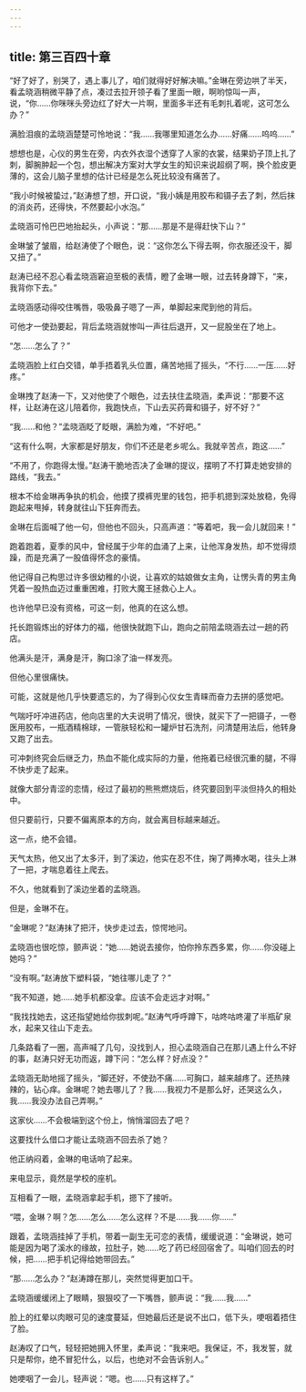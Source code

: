 ```yaml
---
---
---
```

title: 第三百四十章
---




“好了好了，别哭了，遇上事儿了，咱们就得好好解决嘛。”金琳在旁边哄了半天，看孟晓涵稍微平静了点，凑过去拉开领子看了里面一眼，啊哟惊叫一声，说，“你……你咪咪头旁边红了好大一片啊，里面多半还有毛刺扎着呢，这可怎么办？”

满脸泪痕的孟晓涵楚楚可怜地说：“我……我哪里知道怎么办……好痛……呜呜……”

想想也是，心仪的男生在旁，内衣外衣湿个透穿了人家的衣裳，结果奶子顶上扎了刺，脚腕肿起一个包，想出解决方案对大学女生的知识来说超纲了啊，换个脸皮更薄的，这会儿脑子里想的估计已经是怎么死比较没有痛苦了。

“我小时候被蛰过，”赵涛想了想，开口说，“我小姨是用胶布和镊子去了刺，然后抹的消炎药，还得快，不然要起小水泡。”

孟晓涵可怜巴巴地抬起头，小声说：“那……那是不是得赶快下山？”

金琳皱了皱眉，给赵涛使了个眼色，说：“这你怎么下得去啊，你衣服还没干，脚又扭了。”

赵涛已经不忍心看孟晓涵窘迫至极的表情，瞪了金琳一眼，过去转身蹲下，“来，我背你下去。”

孟晓涵感动得咬住嘴唇，吸吸鼻子嗯了一声，单脚起来爬到他的背后。

可他才一使劲要起，背后孟晓涵就惨叫一声往后退开，又一屁股坐在了地上。

“怎……怎么了？”

孟晓涵脸上红白交错，单手捂着乳头位置，痛苦地摇了摇头，“不行……一压……好疼。”

金琳拽了赵涛一下，又对他使了个眼色，过去扶住孟晓涵，柔声说：“那要不这样，让赵涛在这儿陪着你，我跑快点，下山去买药膏和镊子，好不好？”

“我……和他？”孟晓涵眨了眨眼，满脸为难，“不好吧。”

“这有什么啊，大家都是好朋友，你们不还是老乡呢么。我就辛苦点，跑这……”

“不用了，你跑得太慢。”赵涛干脆地否决了金琳的提议，摆明了不打算走她安排的路线，“我去。”

根本不给金琳再争执的机会，他摸了摸裤兜里的钱包，把手机摁到深处放稳，免得跑起来甩掉，转身就往山下狂奔而去。

金琳在后面喊了他一句，但他也不回头，只高声道：“等着吧，我一会儿就回来！”

跑着跑着，夏季的风中，曾经属于少年的血涌了上来，让他浑身发热，却不觉得烦躁，而是充满了一股值得怀念的豪情。

他记得自己构思过许多很幼稚的小说，让喜欢的姑娘做女主角，让愣头青的男主角凭着一股热血迈过重重困难，打败大魔王拯救心上人。

也许他早已没有资格，可这一刻，他真的在这么想。

托长跑锻炼出的好体力的福，他很快就跑下山，跑向之前陪孟晓涵去过一趟的药店。

他满头是汗，满身是汗，胸口涂了油一样发亮。

但他心里很痛快。

可能，这就是他几乎快要遗忘的，为了得到心仪女生青睐而奋力去拼的感觉吧。

气喘吁吁冲进药店，他向店里的大夫说明了情况，很快，就买下了一把镊子，一卷医用胶布，一瓶酒精棉球，一管肤轻松和一罐炉甘石洗剂，问清楚用法后，他转身又跑了出去。

可冲刺终究会后继乏力，热血不能化成实际的力量，他拖着已经很沉重的腿，不得不快步走了起来。

就像大部分青涩的恋情，经过了最初的熊熊燃烧后，终究要回到平淡但持久的相处中。

但只要前行，只要不偏离原本的方向，就会离目标越来越近。

这一点，绝不会错。

天气太热，他又出了太多汗，到了溪边，他实在忍不住，掬了两捧水喝，往头上淋了一把，才喘息着往上爬去。

不久，他就看到了溪边坐着的孟晓涵。

但是，金琳不在。

“金琳呢？”赵涛抹了把汗，快步走过去，惊愕地问。

孟晓涵也很吃惊，颤声说：“她……她说去接你，怕你拎东西多累，你……你没碰上她吗？”

“没有啊。”赵涛放下塑料袋，“她往哪儿走了？”

“我不知道，她……她手机都没拿。应该不会走远才对啊。”

“我找找她去，这还指望她给你拔刺呢。”赵涛气呼呼蹲下，咕咚咕咚灌了半瓶矿泉水，起来又往山下走去。

几条路看了一圈，高声喊了几句，没找到人，担心孟晓涵自己在那儿遇上什么不好的事，赵涛只好无功而返，蹲下问：“怎么样？好点没？”

孟晓涵无助地摇了摇头，“脚还好，不使劲不痛……可胸口，越来越疼了。还热辣辣的，钻心痒。金琳呢？她去哪儿了？我……我视力不是那么好，还哭这么久，我……我没办法自己弄啊。”

这家伙……不会极端到这个份上，悄悄溜回去了吧？

这要找什么借口才能让孟晓涵不回去杀了她？

他正纳闷着，金琳的电话响了起来。

来电显示，竟然是学校的座机。

互相看了一眼，孟晓涵拿起手机，摁下了接听。

“喂，金琳？啊？怎……怎么……怎么这样？不是……我……你……”

跟着，孟晓涵挂掉了手机，带着一副生无可恋的表情，缓缓说道：“金琳说，她可能是因为喝了溪水的缘故，拉肚子，她……吃了药已经回宿舍了。叫咱们回去的时候，把……把手机记得给她带回去。”

“那……怎么办？”赵涛蹲在那儿，突然觉得更加口干。

孟晓涵缓缓闭上了眼睛，狠狠咬了一下嘴唇，颤声说：“我……我……”

脸上的红晕以肉眼可见的速度蔓延，但她最后还是说不出口，低下头，哽咽着捂住了脸。

赵涛叹了口气，轻轻把她拥入怀里，柔声说：“我来吧。我保证，不，我发誓，就只是帮你，绝不冒犯什么，以后，也绝对不会告诉别人。”

她哽咽了一会儿，轻声说：“嗯。也……只有这样了。”